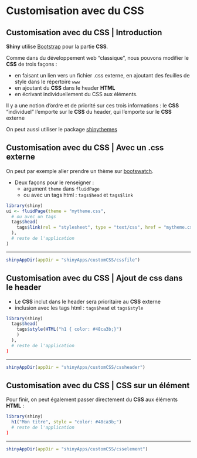# Customisation avec du CSS

## Customisation avec du CSS | Introduction

__Shiny__ utilise [Bootstrap](http://getbootstrap.com/) pour la partie __CSS__.

Comme dans du développement web "classique", nous pouvons modifier le __CSS__ de trois façons :

- en faisant un lien vers un fichier .css externe, en ajoutant des feuilles de style dans le répertoire ``www``
- en ajoutant du __CSS__ dans le header __HTML__
- en écrivant individuellement du CSS aux éléments.

Il y a une notion d'ordre et de priorité sur ces trois informations : le __CSS__ "individuel" l'emporte sur le __CSS__ du header, qui l'emporte sur le __CSS__ externe

On peut aussi utiliser le package [shinythemes](http://rstudio.github.io/shinythemes)

## Customisation avec du CSS  | Avec un .css externe

On peut par exemple aller prendre un thème sur [bootswatch](http://bootswatch.com/).

- Deux façons pour le renseigner : 
    + argument ``theme`` dans ``fluidPage``
    + ou avec un tags html : ``tags$head`` et ``tags$link``

```{r, eval = FALSE}
library(shiny)
ui <- fluidPage(theme = "mytheme.css",
  # ou avec un tags
  tags$head(
    tags$link(rel = "stylesheet", type = "text/css", href = "mytheme.css")
  ),
  # reste de l'application
)
```

----

```{r, echo = FALSE}
shinyAppDir(appDir = "shinyApps/customCSS/cssfile")
```


## Customisation avec du CSS  | Ajout de css dans le header

- Le __CSS__ inclut dans le header sera prioritaire au __CSS__ externe
- inclusion avec les tags html : ``tags$head`` et ``tags$style``

```{r, eval = FALSE}
library(shiny)
  tags$head(
    tags$style(HTML("h1 { color: #48ca3b;}")
    )
  ),
  # reste de l'application
)
```

----

```{r, echo = FALSE}
shinyAppDir(appDir = "shinyApps/customCSS/cssheader")
```


## Customisation avec du CSS  | CSS sur un élément

Pour finir, on peut également passer directement du __CSS__ aux éléments __HTML__ :

```{r, eval = FALSE}
library(shiny)
  h1("Mon titre", style = "color: #48ca3b;")
  # reste de l'application
)
```

----

```{r, echo = FALSE}
shinyAppDir(appDir = "shinyApps/customCSS/csselement")
```